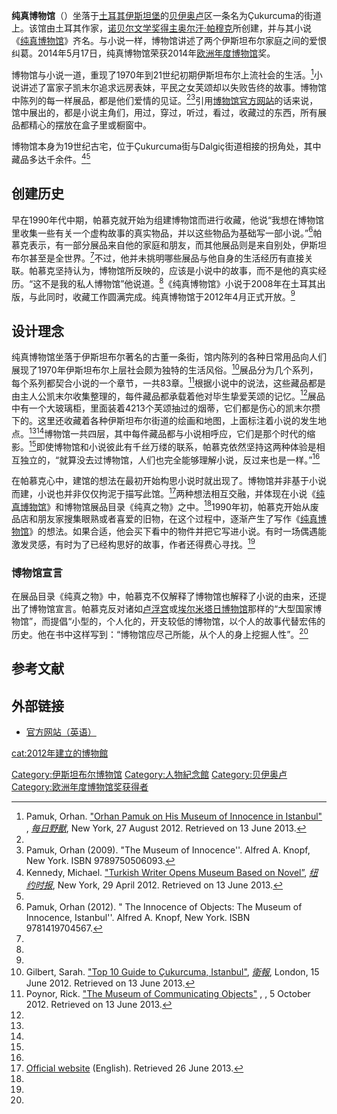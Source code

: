 {{Infobox museum
| name             = 纯真博物馆
| native_name      = Masumiyet Müzesi
| native_name_lang = tr
| image            =
| imagesize        = 200
| caption          = 从[[伊斯坦堡|伊斯坦堡]]Çukurcuma Caddesi看去的纯真博物馆
| alt              =
| map_type         =
| map_caption      =
| map_alt          =
| lat_deg          = 
| lat_min          = 
| lat_sec          = 
| lat_dir          = 
| lon_deg          = 
| lon_min          = 
| lon_sec          = 
| lon_dir          = 
| coordinates_type =
| established      = 2012<ref name="kennedy"/>
| dissolved        =
| location         = Çukurcuma Caddesi, Dalgıç Çıkmazı, 2, 34425, Beyoğlu, [[伊斯坦堡|伊斯坦堡]]
| type             = 专业博物馆
| collection       =
| visitors         =
| director         =
| president        =
| curator          =
| publictransit    =
| network          =
| website          = [http://www.masumiyetmuzesi.org/?Language=ENG 纯真博物馆（英语）]
}}

'''纯真博物馆'''（{{lang-tr|Masumiyet Müzesi}}）坐落于[[土耳其|土耳其]][[伊斯坦堡|伊斯坦堡]]的[[贝伊奥卢|贝伊奥卢]]区一条名为Çukurcuma的街道上。该馆由土耳其作家，[[诺贝尔文学奖|诺贝尔]][[諾貝爾獎得主列表|文学奖得主]][[奥尔汗·帕穆克|奥尔汗·帕穆克]]所创建，并与其小说《[[纯真博物馆|纯真博物馆]]》齐名。与小说一样，博物馆讲述了两个伊斯坦布尔家庭之间的爱恨纠葛。2014年5月17日，纯真博物馆荣获2014年[[欧洲年度博物馆|欧洲年度博物馆]]奖。

博物馆与小说一道，重现了1970年到21世纪初期伊斯坦布尔上流社会的生活。<ref name="beast">Pamuk, Orhan. [http://www.thedailybeast.com/newsweek/2012/08/26/orhan-pamuk-on-his-museum-of-innocence-in-istanbul.html "Orhan Pamuk on His Museum of Innocence in Istanbul"] {{Wayback|url=http://www.thedailybeast.com/newsweek/2012/08/26/orhan-pamuk-on-his-museum-of-innocence-in-istanbul.html |date=20130630121359 }}, ''[[每日野獸|每日野獸]]'', New York, 27 August 2012. Retrieved on 13 June 2013.</ref>小说讲述了富家子凯末尔追求远房表妹，平民之女芙颂却以失败告终的故事。博物馆中陈列的每一样展品，都是他们爱情的见证。<ref name="beast" /><ref name="book">Pamuk, Orhan (2009). "The Museum of Innocence''. Alfred A. Knopf, New York. ISBN 9789750506093.</ref>引用[http://www.masumiyetmuzesi.org/?Language=ENG 博物馆官方网站]的话来说，馆中展出的，都是小说主角们，用过，穿过，听过，看过，收藏过的东西，所有展品都精心的摆放在盒子里或橱窗中。

博物馆本身为19世纪古宅，位于Çukurcuma街与Dalgiç街道相接的拐角处，其中藏品多达千余件。<ref name="kennedy">Kennedy, Michael. [http://www.nytimes.com/2012/04/30/books/orhan-pamuk-opens-museum-based-on-his-novel-in-istanbul.html "Turkish Writer Opens Museum Based on Novel”], ''[[纽约时报|纽约时报]]'', New York, 29 April 2012. Retrieved on 13 June 2013.</ref><ref name="book" />

== 创建历史 ==
早在1990年代中期，帕慕克就开始为组建博物馆而进行收藏，他说“我想在博物馆里收集一些有关一个虚构故事的真实物品，并以这些物品为基础写一部小说。”<ref name="objects">Pamuk, Orhan (2012). " The Innocence of Objects: The Museum of Innocence, Istanbul''. Alfred A. Knopf, New York. ISBN 9781419704567.</ref>帕慕克表示，有一部分展品来自他的家庭和朋友，而其他展品则是来自别处，伊斯坦布尔甚至是全世界。<ref name="objects" />不过，他并未挑明哪些展品与他自身的生活经历有直接关联。帕慕克坚持认为，博物馆所反映的，应该是小说中的故事，而不是他的真实经历。“这不是我的私人博物馆”他说道。<ref name="kennedy" />《纯真博物馆》小说于2008年在土耳其出版，与此同时，收藏工作圆满完成。纯真博物馆于2012年4月正式开放。<ref name="kennedy" />

== 设计理念 ==
纯真博物馆坐落于伊斯坦布尔著名的古董一条街，馆内陈列的各种日常用品向人们展现了1970年伊斯坦布尔上层社会颇为独特的生活风俗。<ref name="gilbert">Gilbert, Sarah. [http://www.guardian.co.uk/travel/2012/jun/15/istanbul-cukurcuma-top-10-city-guide "Top 10 Guide to Çukurcuma, Istanbul"], ''[[衛報|衛報]]'', London, 15 June 2012. Retrieved on 13 June 2013.</ref>展品分为几个系列，每个系列都契合小说的一个章节，一共83章。<ref name="poynor">Poynor, Rick. [http://observatory.designobserver.com/feature/the-museum-of-communicating-objects/36588/ "The Museum of Communicating Objects"] {{webarchive|url=https://archive.is/20130628025424/http://observatory.designobserver.com/feature/the-museum-of-communicating-objects/36588/ |date=2013-06-28 }}, ''{{tsl|en|The Design Observer Group}}'', 5 October 2012. Retrieved on 13 June 2013.</ref>根据小说中的说法，这些藏品都是由主人公凯末尔收集整理的，每件藏品都承载着他对毕生挚爱芙颂的记忆。<ref name="book" />展品中有一个大玻璃柜，里面装着4213个芙颂抽过的烟蒂，它们都是伤心的凯末尔攒下的。这里还收藏着各种伊斯坦布尔街道的绘画和地图，上面标注着小说的发生地点。<ref name="kennedy" /><ref name="objects" />博物馆一共四层，其中每件藏品都与小说相呼应，它们是那个时代的缩影。<ref name="kennedy" />即使博物馆和小说彼此有千丝万缕的联系，帕慕克依然坚持这两种体验是相互独立的，“就算没去过博物馆，人们也完全能够理解小说，反过来也是一样。”<ref name="objects" />

在帕慕克心中，建馆的想法在最初开始构思小说时就出现了。博物馆并非基于小说而建，小说也并非仅仅拘泥于描写此馆。<ref name="mainsite">[http://www.masumiyetmuzesi.org/?Language=ENG Official website] (English). Retrieved 26 June 2013.</ref>两种想法相互交融，并体现在小说《[[纯真博物馆|纯真博物馆]]》和博物馆展品目录《纯真之物》之中。<ref name= "objects" />1990年初，帕慕克开始从废品店和朋友家搜集眼熟或者喜爱的旧物，在这个过程中，逐渐产生了写作《[[纯真博物馆|纯真博物馆]]》的想法。如果合适，他会买下看中的物件并把它写进小说。有时一场偶遇能激发灵感，有时为了已经构思好的故事，作者还得费心寻找。<ref name="mainsite" />

=== 博物馆宣言 ===
在展品目录《纯真之物》中，帕慕克不仅解释了博物馆也解释了小说的由来，还提出了博物馆宣言。帕慕克反对诸如[[卢浮宫|卢浮宫]]或[[埃尔米塔日博物馆|埃尔米塔日博物馆]]那样的“大型国家博物馆”，而提倡“小型的，个人化的，开支较低的博物馆，以个人的故事代替宏伟的历史。他在书中这样写到：“博物馆应尽己所能，从个人的身上挖掘人性”。<ref name="objects" />

== 参考文献 ==
{{reflist}}

== 外部链接 ==
* [http://www.masumiyetmuzesi.org/?Language=ENG 官方网站（英语）]

{{normdaten}}
{{DEFAULTSORT:Innocence}}
[[Category:伊斯坦布尔博物馆|Category:伊斯坦布尔博物馆]]
[[Category:人物紀念館|Category:人物紀念館]]
[[Category:贝伊奥卢|Category:贝伊奥卢]]
[[Category:欧洲年度博物馆奖获得者|Category:欧洲年度博物馆奖获得者]]
[[cat:2012年建立的博物館|cat:2012年建立的博物館]]